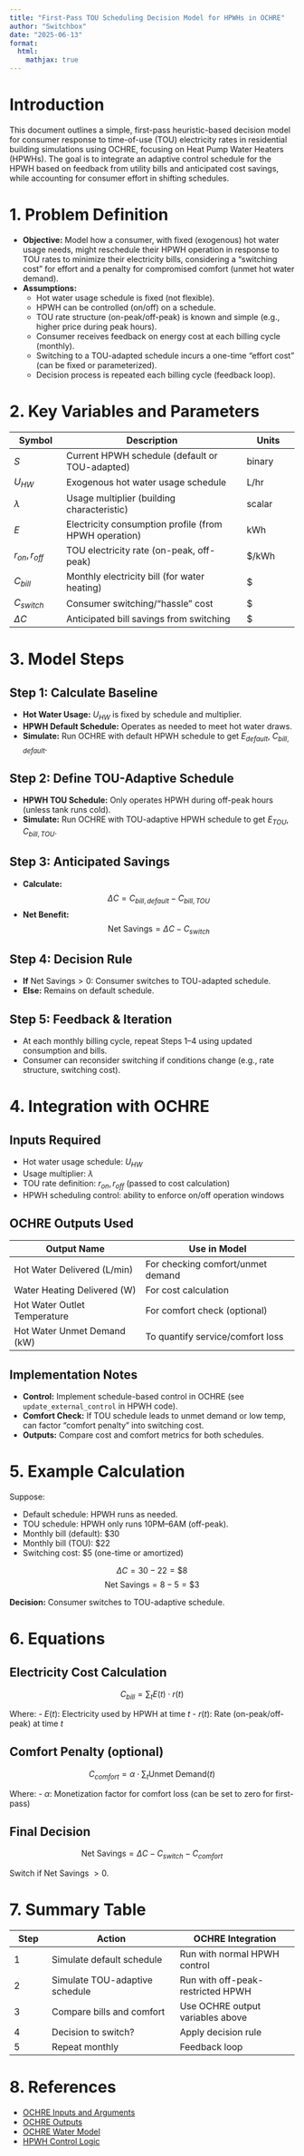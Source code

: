 ```yaml
---
title: "First-Pass TOU Scheduling Decision Model for HPWHs in OCHRE"
author: "Switchbox"
date: "2025-06-13"
format:
  html:
    mathjax: true
---
```


# Introduction

This document outlines a simple, first-pass heuristic-based decision model for consumer response to time-of-use (TOU) electricity rates in residential building simulations using OCHRE, focusing on Heat Pump Water Heaters (HPWHs). The goal is to integrate an adaptive control schedule for the HPWH based on feedback from utility bills and anticipated cost savings, while accounting for consumer effort in shifting schedules.

# 1. Problem Definition

- **Objective:** Model how a consumer, with fixed (exogenous) hot water usage needs, might reschedule their HPWH operation in response to TOU rates to minimize their electricity bills, considering a "switching cost" for effort and a penalty for compromised comfort (unmet hot water demand).
- **Assumptions:**
    - Hot water usage schedule is fixed (not flexible).
    - HPWH can be controlled (on/off) on a schedule.
    - TOU rate structure (on-peak/off-peak) is known and simple (e.g., higher price during peak hours).
    - Consumer receives feedback on energy cost at each billing cycle (monthly).
    - Switching to a TOU-adapted schedule incurs a one-time "effort cost" (can be fixed or parameterized).
    - Decision process is repeated each billing cycle (feedback loop).

# 2. Key Variables and Parameters

| Symbol         | Description                                           | Units          |
|----------------|------------------------------------------------------|----------------|
| $S$            | Current HPWH schedule (default or TOU-adapted)       | binary         |
| $U_{HW}$       | Exogenous hot water usage schedule                   | L/hr           |
| $\lambda$      | Usage multiplier (building characteristic)           | scalar         |
| $E$            | Electricity consumption profile (from HPWH operation)| kWh            |
| $r_{on}, r_{off}$ | TOU electricity rate (on-peak, off-peak)     | $/kWh          |
| $C_{bill}$     | Monthly electricity bill (for water heating)         | $              |
| $C_{switch}$   | Consumer switching/"hassle" cost                   | $              |
| $\Delta C$     | Anticipated bill savings from switching              | $              |

# 3. Model Steps

## Step 1: Calculate Baseline

- **Hot Water Usage:** $U_{HW}$ is fixed by schedule and multiplier.
- **HPWH Default Schedule:** Operates as needed to meet hot water draws.
- **Simulate:** Run OCHRE with default HPWH schedule to get $E_{default}$, $C_{bill,default}$.

## Step 2: Define TOU-Adaptive Schedule

- **HPWH TOU Schedule:** Only operates HPWH during off-peak hours (unless tank runs cold).
- **Simulate:** Run OCHRE with TOU-adaptive HPWH schedule to get $E_{TOU}$, $C_{bill,TOU}$.

## Step 3: Anticipated Savings

- **Calculate:**
$$
\Delta C = C_{bill,default} - C_{bill,TOU}
$$
- **Net Benefit:**
$$
\text{Net Savings} = \Delta C - C_{switch}
$$

## Step 4: Decision Rule

- **If** $\text{Net Savings} > 0$: Consumer switches to TOU-adapted schedule.
- **Else:** Remains on default schedule.

## Step 5: Feedback & Iteration

- At each monthly billing cycle, repeat Steps 1–4 using updated consumption and bills.
- Consumer can reconsider switching if conditions change (e.g., rate structure, switching cost).

# 4. Integration with OCHRE

## Inputs Required

- Hot water usage schedule: $U_{HW}$
- Usage multiplier: $\lambda$
- TOU rate definition: $r_{on}, r_{off}$ (passed to cost calculation)
- HPWH scheduling control: ability to enforce on/off operation windows

## OCHRE Outputs Used

| Output Name                   | Use in Model                         |
|-------------------------------|--------------------------------------|
| Hot Water Delivered (L/min)   | For checking comfort/unmet demand    |
| Water Heating Delivered (W)   | For cost calculation                 |
| Hot Water Outlet Temperature  | For comfort check (optional)         |
| Hot Water Unmet Demand (kW)   | To quantify service/comfort loss     |

## Implementation Notes

- **Control:** Implement schedule-based control in OCHRE (see `update_external_control` in HPWH code).
- **Comfort Check:** If TOU schedule leads to unmet demand or low temp, can factor "comfort penalty" into switching cost.
- **Outputs:** Compare cost and comfort metrics for both schedules.

# 5. Example Calculation

Suppose:

- Default schedule: HPWH runs as needed.
- TOU schedule: HPWH only runs 10PM–6AM (off-peak).
- Monthly bill (default): $\$30$
- Monthly bill (TOU): $\$22$
- Switching cost: $\$5$ (one-time or amortized)

$$
\Delta C = 30 - 22 = \$8
$$
$$
\text{Net Savings} = 8 - 5 = \$3
$$

**Decision:** Consumer switches to TOU-adaptive schedule.

# 6. Equations

## Electricity Cost Calculation

$$
C_{bill} = \sum_{t} E(t) \cdot r(t)
$$

Where:
- $E(t)$: Electricity used by HPWH at time $t$
- $r(t)$: Rate (on-peak/off-peak) at time $t$

## Comfort Penalty (optional)

$$
C_{comfort} = \alpha \cdot \sum_{t} \text{Unmet Demand}(t)
$$

Where:
- $\alpha$: Monetization factor for comfort loss (can be set to zero for first-pass)

## Final Decision

$$
\text{Net Savings} = \Delta C - C_{switch} - C_{comfort}
$$

Switch if Net Savings $> 0$.

# 7. Summary Table

| Step         | Action                                      | OCHRE Integration                        |
|--------------|---------------------------------------------|------------------------------------------|
| 1            | Simulate default schedule                   | Run with normal HPWH control             |
| 2            | Simulate TOU-adaptive schedule              | Run with off-peak-restricted HPWH        |
| 3            | Compare bills and comfort                   | Use OCHRE output variables above         |
| 4            | Decision to switch?                         | Apply decision rule                      |
| 5            | Repeat monthly                              | Feedback loop                            |

# 8. References

- [OCHRE Inputs and Arguments](https://github.com/NREL/OCHRE/blob/main/docs/source/InputsAndArguments.rst)
- [OCHRE Outputs](https://github.com/NREL/OCHRE/blob/main/docs/source/Outputs.rst)
- [OCHRE Water Model](https://github.com/NREL/OCHRE/blob/main/ochre/Models/Water.py)
- [HPWH Control Logic](https://github.com/NREL/OCHRE/blob/main/ochre/Equipment/WaterHeater.py)
